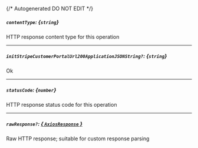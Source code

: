 {/* Autogenerated DO NOT EDIT  */}
##### `contentType`: *{`string`}*
HTTP response content type for this operation

---
##### `initStripeCustomerPortalUrl200ApplicationJSONString?`: *{`string`}*
Ok

---
##### `statusCode`: *{`number`}*
HTTP response status code for this operation

---
##### `rawResponse?`: [*{ `AxiosResponse` }*](https://axios-http.com/docs/res_schema)
Raw HTTP response; suitable for custom response parsing

